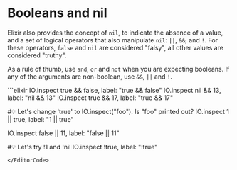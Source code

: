
# Booleans and nil

Elixir also provides the concept of `nil`, to indicate the absence of a value, and a set of logical operators that also manipulate `nil`: `||`, `&&`, and `!`. For these operators, `false` and `nil` are considered "falsy", all other values are considered "truthy".

As a rule of thumb, use `and`, `or` and `not` when you are expecting booleans. If any of the arguments are non-boolean, use `&&`, `||` and `!`.

<EditorCode>
```elixir
IO.inspect true && false, label: "true && false"
IO.inspect nil && 13, label: "nil && 13"
IO.inspect true && 17, label: "true && 17"

#💡 Let's change 'true' to IO.inspect("foo"). Is "foo" printed out?
IO.inspect 1 || true, label: "1 || true"

IO.inspect false || 11, label: "false || 11"

#💡 Let's try !1 and !nil
IO.inspect !true, label: "!true"
```
</EditorCode>
